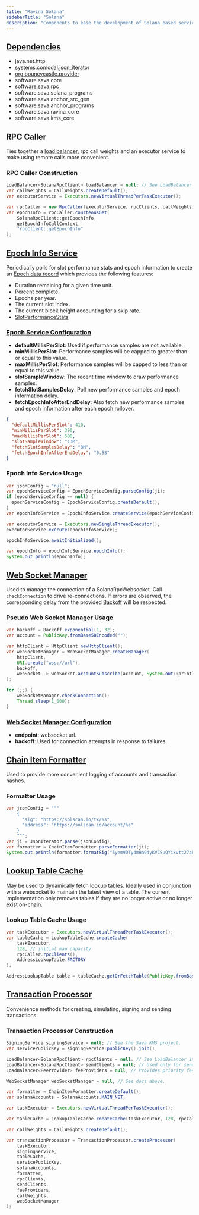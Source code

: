 ```yaml
---
title: "Ravina Solana"
sidebarTitle: "Solana"
description: "Components to ease the development of Solana based services."
---
```


<Card title="GitHub Repository" icon="github" horizontal={true} href="https://github.com/sava-software/ravina" />

## [Dependencies](https://github.com/sava-software/ravina/blob/main/solana/src/main/java/module-info.java)

- java.net.http
- [systems.comodal.json_iterator](https://github.com/comodal/json-iterator?tab=readme-ov-file#json-iterator)
- [org.bouncycastle.provider](https://www.bouncycastle.org/download/bouncy-castle-java/#latest)
- software.sava.core
- software.sava.rpc
- software.sava.solana_programs
- software.sava.anchor_src_gen
- software.sava.anchor_programs
- software.sava.ravina_core
- software.sava.kms_core

## RPC Caller

Ties together a [load balancer](/libraries/ravina/core#load-balancer), rpc call weights and an executor service to make using remote calls more convenient.

### RPC Caller Construction

```java
LoadBalancer<SolanaRpcClient> loadBalancer = null; // See LoadBalancer in Ravina Core
var callWeights = CallWeights.createDefault();
var executorService = Executors.newVirtualThreadPerTaskExecutor();

var rpcCaller = new RpcCaller(executorService, rpcClients, callWeights);
var epochInfo = rpcCaller.courteousGet(
    SolanaRpcClient::getEpochInfo,
    getEpochInfoCallContext,
    "rpcClient::getEpochInfo"
);
```

## [Epoch Info Service](https://github.com/sava-software/ravina/blob/main/solana/src/main/java/software/sava/services/solana/epoch/EpochInfoService.java)

Periodically polls for slot performance stats and epoch information to create
an [Epoch data record](https://github.com/sava-software/ravina/blob/main/solana/src/main/java/software/sava/services/solana/epoch/Epoch.java)
which provides the following features:

- Duration remaining for a given time unit.
- Percent complete.
- Epochs per year.
- The current slot index.
- The current block height accounting for a skip rate.
- [SlotPerformanceStats](https://github.com/sava-software/ravina/blob/main/solana/src/main/java/software/sava/services/solana/epoch/SlotPerformanceStats.java)

### [Epoch Service Configuration](https://github.com/sava-software/ravina/blob/main/solana/src/main/java/software/sava/services/solana/epoch/EpochServiceConfig.java)

- **defaultMillisPerSlot**: Used if performance samples are not available.
- **minMillisPerSlot**: Performance samples will be capped to greater than or equal to this value.
- **maxMillisPerSlot**: Performance samples will be capped to less than or equal to this value.
- **slotSampleWindow**: The recent time window to draw performance samples.
- **fetchSlotSamplesDelay**: Poll new performance samples and epoch information delay.
- **fetchEpochInfoAfterEndDelay**: Also fetch new performance samples and epoch information after each epoch rollover.

```json
{
  "defaultMillisPerSlot": 410,
  "minMillisPerSlot": 390,
  "maxMillisPerSlot": 500,
  "slotSampleWindow": "13M",
  "fetchSlotSamplesDelay": "8M",
  "fetchEpochInfoAfterEndDelay": "0.5S"
}
```

### Epoch Info Service Usage

```java
var jsonConfig = "null";
var epochServiceConfig = EpochServiceConfig.parseConfig(ji);
if (epochServiceConfig == null) {
  epochServiceConfig = EpochServiceConfig.createDefault();
}
var epochInfoService = EpochInfoService.createService(epochServiceConfig, rpcCaller);

var executorService = Executors.newSingleThreadExecutor();
executorService.execute(epochInfoService);

epochInfoService.awaitInitialized();

var epochInfo = epochInfoService.epochInfo();
System.out.println(epochInfo);
```

## [Web Socket Manager](https://github.com/sava-software/ravina/blob/main/solana/src/main/java/software/sava/services/solana/websocket/WebSocketManager.java)

Used to manage the connection of a SolanaRpcWebsocket. Call `checkConnection` to drive re-connections. If errors are
observed, the corresponding delay from the provided [Backoff](/libraries/ravina/core#backoff) will be respected.

### Pseudo Web Socket Manager Usage

```java
var backoff = Backoff.exponential(1, 32);
var account = PublicKey.fromBase58Encoded("");

var httpClient = HttpClient.newHttpClient();
var webSocketManager = WebSocketManager.createManager(
    httpClient,
    URI.create("wss://url"),
    backoff,
    webSocket -> webSocket.accountSubscribe(account, System.out::println)
);

for (;;) {
    webSocketManager.checkConnection();
    Thread.sleep(1_000);
}
```

### [Web Socket Manager Configuration](https://github.com/sava-software/services/blob/main/core/src/main/java/software/sava/services/core/config/RemoteResourceConfig.java)

* **endpoint**: websocket url.
* **backoff**: Used for connection attempts in response to failures.


## [Chain Item Formatter](https://github.com/sava-software/services/blob/main/solana/src/main/java/software/sava/services/solana/config/ChainItemFormatter.java)

Used to provide more convenient logging of accounts and transaction hashes.

### Formatter Usage

```java
var jsonConfig = """
    {
      "sig": "https://solscan.io/tx/%s",
      "address": "https://solscan.io/account/%s"
    }
    """;
var ji = JsonIterator.parse(jsonConfig);
var formatter = ChainItemFormatter.parseFormatter(ji);
System.out.println(formatter.formatSig("5yem9DTy4mHa94yKVCSuQYixvtt27aF2L2bcms8jsgv2Yvgj2FY4DXYpUmN5TBvRX8xC99R6ea1k5eJJb2hVGmxF"));
```

## [Lookup Table Cache](https://github.com/sava-software/ravina/blob/main/solana/src/main/java/software/sava/services/solana/alt/LookupTableCache.java)

May be used to dynamically fetch lookup tables.  Ideally used in conjunction with a websocket to maintain the latest view of a table.
The current implementation only removes tables if they are no longer active or no longer exist on-chain.

### Lookup Table Cache Usage

```java
var taskExecutor = Executors.newVirtualThreadPerTaskExecutor();
var tableCache = LookupTableCache.createCache(
    taskExecutor,
    128, // initial map capacity
    rpcCaller.rpcClients(),
    AddressLookupTable.FACTORY
);

AddressLookupTable table = tableCache.getOrFetchTable(PublicKey.fromBase58Encoded(""));
```

## [Transaction Processor](https://github.com/sava-software/ravina/blob/main/solana/src/main/java/software/sava/services/solana/transactions/TransactionProcessor.java)

Convenience methods for creating, simulating, signing and sending transactions.

### Transaction Processor Construction

```java
SigningService signingService = null; // See the Sava KMS project.
var servicePublicKey = signingService.publicKey().join();

LoadBalancer<SolanaRpcClient> rpcClients = null; // See LoadBalancer in Ravina Core
LoadBalancer<SolanaRpcClient> sendClients = null; // Used only for sending transactions.
LoadBalancer<FeeProvider> feeProviders = null; // Provides priority fees given a transaction. 

WebSocketManager webSocketManager = null; // See docs above.

var formatter = ChainItemFormatter.createDefault();
var solanaAccounts = SolanaAccounts.MAIN_NET;

var taskExecutor = Executors.newVirtualThreadPerTaskExecutor();

var tableCache = LookupTableCache.createCache(taskExecutor, 128, rpcCaller.rpcClients());

var callWeights = CallWeights.createDefault();

var transactionProcessor = TransactionProcessor.createProcessor(
    taskExecutor,
    signingService,
    tableCache,
    servicePublicKey,
    solanaAccounts,
    formatter,
    rpcClients,
    sendClients,
    feeProviders,
    callWeights,
    webSocketManager
);
```
